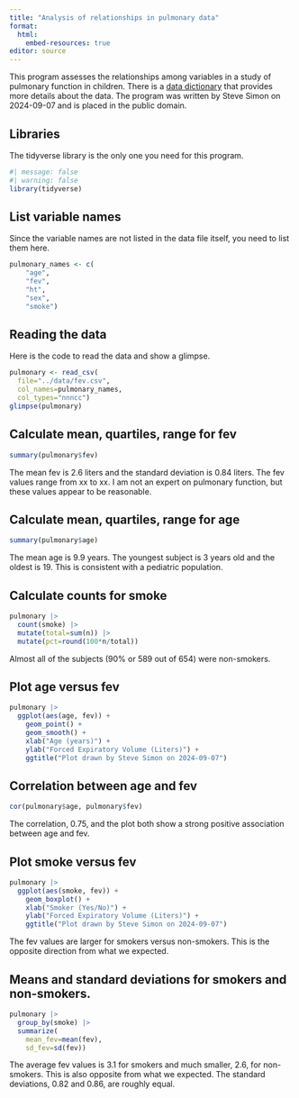 ```yaml
---
title: "Analysis of relationships in pulmonary data"
format: 
  html:
    embed-resources: true
editor: source
---
```


This program assesses the relationships among variables in a study of pulmonary function in children. There is a [data dictionary][dd] that provides more details about the data. The program was written by Steve Simon on 2024-09-07 and is placed in the public domain.

[dd]: https://github.com/pmean/datasets/blob/master/fev.yaml

## Libraries

The tidyverse library is the only one you need for  this program.

```r
#| message: false
#| warning: false
library(tidyverse)
```

## List variable names

Since the variable names are not listed in the data file itself, you need to list them here.

```r
pulmonary_names <- c(
    "age",
    "fev",
    "ht",
    "sex",
    "smoke")
```

## Reading the data

Here is the code to read the data and show a glimpse. 

```r
pulmonary <- read_csv(
  file="../data/fev.csv",
  col_names=pulmonary_names,
  col_types="nnncc")
glimpse(pulmonary)
```

## Calculate mean, quartiles, range for fev

```r
summary(pulmonary$fev)
```

The mean fev is 2.6 liters and the standard deviation is 0.84 liters. The fev values range from xx to xx. I am not an expert on pulmonary function, but these values appear to be reasonable.

## Calculate mean, quartiles, range for age

```r
summary(pulmonary$age)
```

The mean age is 9.9 years. The youngest subject is 3 years old and the oldest is 19. This is consistent with a pediatric population.

## Calculate counts for smoke

```r
pulmonary |>
  count(smoke) |>
  mutate(total=sum(n)) |>
  mutate(pct=round(100*n/total))
```

Almost all of the subjects (90% or 589 out of 654) were non-smokers.

## Plot age versus fev

```r
pulmonary |>
  ggplot(aes(age, fev)) +
    geom_point() +
    geom_smooth() +
    xlab("Age (years)") +
    ylab("Forced Expiratory Volume (Liters)") +
    ggtitle("Plot drawn by Steve Simon on 2024-09-07")
```

## Correlation between age and fev

```r
cor(pulmonary$age, pulmonary$fev)
```

The correlation, 0.75, and the plot both show a strong positive association between age and fev.

## Plot smoke versus fev

```r
pulmonary |>
  ggplot(aes(smoke, fev)) +
    geom_boxplot() +
    xlab("Smoker (Yes/No)") +
    ylab("Forced Expiratory Volume (Liters)") +
    ggtitle("Plot drawn by Steve Simon on 2024-09-07")
```

The fev values are larger for smokers versus non-smokers. This is the opposite direction from what we expected.

## Means and standard deviations for smokers and non-smokers.

```r
pulmonary |>
  group_by(smoke) |>
  summarize(
    mean_fev=mean(fev),
    sd_fev=sd(fev))
```

The average fev values is 3.1 for smokers and much smaller, 2.6, for non-smokers. This is also opposite from what we expected. The standard deviations, 0.82 and 0.86, are roughly equal.